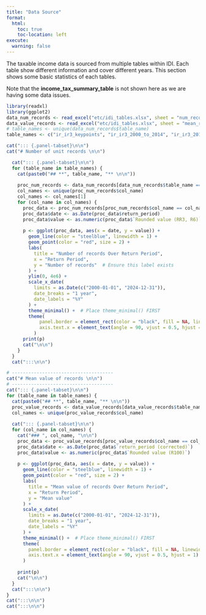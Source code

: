 ```yaml
---
title: "Data Source"
format: 
  html:
    toc: true
    toc-location: left
execute:
  warning: false
---
```


The taxable income data is sourced from multiple tables within IDI. Each table show different information and cover different years. This section shows some basic statistics of each tables.

Note that the **income_tax_summary_table** is not shown here as we are having some data issues.

```r
library(readxl)
library(ggplot2)
data_num_records <- read_excel("etc/idi_tables.xlsx", sheet = "num_records (data)")[-1, ]
data_value_records <- read_excel("etc/idi_tables.xlsx", sheet = "mean_records (data)")[-1, ]
# table_names <- unique(data_num_records$table_name)
table_names <- c("ir_ir3_keypoints", "ir_ir3_2000_to_2014", "ir_ir3_2013_to_2020", "ir_autocalc", "ir_pts")
```

```r

cat("::: {.panel-tabset}\n\n")
cat("# Number of unit records \n\n")

  cat("::: {.panel-tabset}\n\n")
  for (table_name in table_names) {
    cat(paste0("## **", table_name, "** \n\n")) 
    
    proc_num_records <- data_num_records[data_num_records$table_name == table_name, ]
    col_names <- unique(proc_num_records$col_name)
    col_names <- col_names[1]
    for (col_name in col_names) {
      proc_data <- proc_num_records[proc_num_records$col_name == col_name, ]
      proc_data$date <- as.Date(proc_data$return_period)
      proc_data$value <- as.numeric(proc_data$`Rounded value (RR3, R6)`)
  
      p <- ggplot(proc_data, aes(x = date, y = value)) +
        geom_line(color = "steelblue", linewidth = 1) +
        geom_point(color = "red", size = 2) +
        labs(
          title = "Number of records Over Return Period",
          x = "Return Period",
          y = "Number of records"  # Ensure this label exists
        ) +
        ylim(0, 4e6) +
        scale_x_date(
          limits = as.Date(c("2000-01-01", "2024-12-31")),
          date_breaks = "1 year",
          date_labels = "%Y"
        ) +
        theme_minimal() +  # Place theme_minimal() FIRST
        theme(
            panel.border = element_rect(color = "black", fill = NA, linewidth = 1.5),
            axis.text.x = element_text(angle = 90, vjust = 0.5, hjust = 1)  # Rotate x-tick labels
          )
      print(p)
      cat("\n\n")
    }
  }
  cat(":::\n\n")

# -------------------------------------
cat("# Mean value of records \n\n")
# -------------------------------------
cat("::: {.panel-tabset}\n\n")
for (table_name in table_names) {
  cat(paste0("## **", table_name, "** \n\n")) 
  proc_value_records <- data_value_records[data_value_records$table_name == table_name, ]
  col_names <- unique(proc_value_records$col_name)
  
  cat("::: {.panel-tabset}\n\n")
  for (col_name in col_names) {
    cat("### ", col_name, "\n\n")
    proc_data <- proc_value_records[proc_value_records$col_name == col_name, ]
    proc_data$date <- as.Date(proc_data$`return_period (corrected)`)
    proc_data$value <- as.numeric(proc_data$`Rounded value (R100)`)
    
    p <- ggplot(proc_data, aes(x = date, y = value)) +
      geom_line(color = "steelblue", linewidth = 1) +
      geom_point(color = "red", size = 2) +
      labs(
        title = "Mean value of records Over Return Period",
        x = "Return Period",
        y = "Mean value"
      ) +
      scale_x_date(
        limits = as.Date(c("2000-01-01", "2024-12-31")),
        date_breaks = "1 year",
        date_labels = "%Y"
      ) +
      theme_minimal() +  # Place theme_minimal() FIRST
      theme(
        panel.border = element_rect(color = "black", fill = NA, linewidth = 1.5),
        axis.text.x = element_text(angle = 90, vjust = 0.5, hjust = 1)  # Rotate x-tick labels
      )
    
    print(p)
    cat("\n\n")
  }
  cat(":::\n\n")
}
cat(":::\n\n")
cat(":::\n\n")
```

